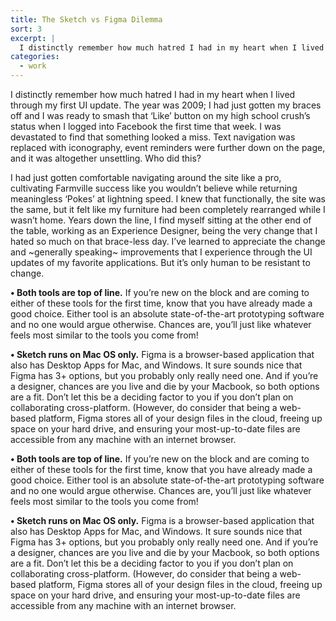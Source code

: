 ```yaml
---
title: The Sketch vs Figma Dilemma
sort: 3
excerpt: |
  I distinctly remember how much hatred I had in my heart when I lived through my first UI update.
categories: 
  - work
---
```



I distinctly remember how much hatred I had in my heart when I lived through my first UI update. The year was 2009; I had just gotten my braces off and I was ready to smash that ‘Like’ button on my high school crush’s status when I logged into Facebook the first time that week. I was devastated to find that something looked a miss. Text navigation was replaced with iconography, event reminders were further down on the page, and it was altogether unsettling. Who did this? 

I had just gotten comfortable navigating around the site like a pro, cultivating Farmville success like you wouldn’t believe while returning meaningless ‘Pokes’ at lightning speed. I knew that functionally, the site was the same, but it felt like my furniture had been completely rearranged while I wasn’t home.
Years down the line, I find myself sitting at the other end of the table, working as an Experience Designer, being the very change that I hated so much on that brace-less day. I’ve learned to appreciate the change and ~generally speaking~ improvements that I experience through the UI updates of my favorite applications. But it’s only human to be resistant to change.

<div className="mb-8 max-w-4xl mx-auto">
<ImageSet/>
</div>

**• Both tools are top of line.** If you’re new on the block and are coming to either of these tools for the first time, know that you have already made a good choice. Either tool is an absolute state-of-the-art prototyping software and no one would argue otherwise. Chances are, you’ll just like whatever feels most similar to the tools you come from!

**• Sketch runs on Mac OS only.** Figma is a browser-based application that also has Desktop Apps for Mac, and Windows. It sure sounds nice that Figma has 3+ options, but you probably only really need one. And if you’re a designer, chances are you live and die by your Macbook, so both options are a fit. Don’t let this be a deciding factor to you if you don’t plan on collaborating cross-platform. (However, do consider that being a web-based platform, Figma stores all of your design files in the cloud, freeing up space on your hard drive, and ensuring your most-up-to-date files are accessible from any machine with an internet browser.

**• Both tools are top of line.** If you’re new on the block and are coming to either of these tools for the first time, know that you have already made a good choice. Either tool is an absolute state-of-the-art prototyping software and no one would argue otherwise. Chances are, you’ll just like whatever feels most similar to the tools you come from!

**• Sketch runs on Mac OS only.** Figma is a browser-based application that also has Desktop Apps for Mac, and Windows. It sure sounds nice that Figma has 3+ options, but you probably only really need one. And if you’re a designer, chances are you live and die by your Macbook, so both options are a fit. Don’t let this be a deciding factor to you if you don’t plan on collaborating cross-platform. (However, do consider that being a web-based platform, Figma stores all of your design files in the cloud, freeing up space on your hard drive, and ensuring your most-up-to-date files are accessible from any machine with an internet browser.